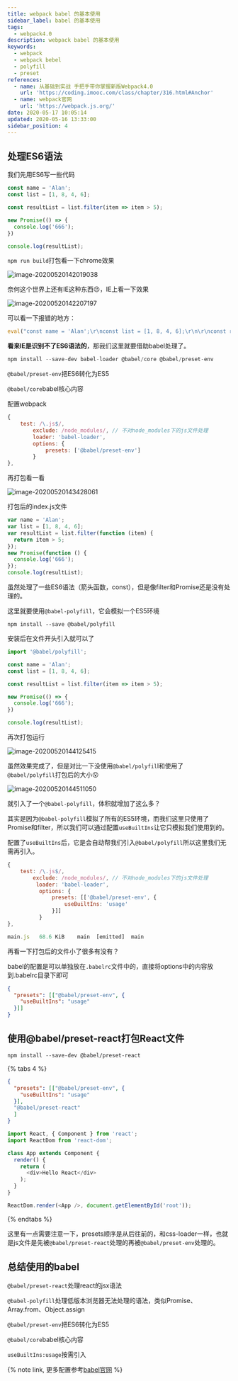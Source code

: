 ```yaml
---
title: webpack babel 的基本使用
sidebar_label: babel 的基本使用
tags:
  - webpack4.0
description: webpack babel 的基本使用
keywords:
  - webpack
  - webpack bebel
  - polyfill
  - preset
references:
  - name: 从基础到实战 手把手带你掌握新版Webpack4.0
    url: 'https://coding.imooc.com/class/chapter/316.html#Anchor'
  - name: webpack官网
    url: 'https://webpack.js.org/'
date: 2020-05-17 10:05:14
updated: 2020-05-16 13:33:00
sidebar_position: 4
---
```


## 处理ES6语法

我们先用ES6写一些代码

```js
const name = 'Alan';
const list = [1, 8, 4, 6];

const resultList = list.filter(item => item > 5);

new Promise(() => {
  console.log('666');
})

console.log(resultList);
```

`npm run build`打包看一下chrome效果

![image-20200520142019038](https://raw.githubusercontent.com/3Alan/images/master/img/image-20200520142019038.png)

奈何这个世界上还有IE这种东西😣，IE上看一下效果

![image-20200520142207197](https://raw.githubusercontent.com/3Alan/images/master/img/image-20200520142207197.png)

可以看一下报错的地方：

```js
eval("const name = 'Alan';\r\nconst list = [1, 8, 4, 6];\r\n\r\nconst resultList = list.filter(item => item > 5);\r\n\r\nnew Promise(() => {\r\n  console.log('666');\r\n})\r\n\r\nconsole.log(resultList);\r\n\n\n//# sourceURL=webpack:///./src/index.js?");
```



**看来IE是识别不了ES6语法的**，那我们这里就要借助babel处理了。

```js
npm install --save-dev babel-loader @babel/core @babel/preset-env
```

`@babel/preset-env`把ES6转化为ES5

`@babel/core`babel核心内容

配置webpack

```js
{
    test: /\.js$/,
        exclude: /node_modules/, // 不对node_modules下的js文件处理
        loader: 'babel-loader',
        options: {
            presets: ['@babel/preset-env']
        }
},
```

再打包看一看

![image-20200520143428061](https://raw.githubusercontent.com/3Alan/images/master/img/image-20200520143428061.png)

打包后的index.js文件

```js
var name = 'Alan';
var list = [1, 8, 4, 6];
var resultList = list.filter(function (item) {
  return item > 5;
});
new Promise(function () {
  console.log('666');
});
console.log(resultList);
```

虽然处理了一些ES6语法（箭头函数，const），但是像filter和Promise还是没有处理的。

这里就要使用`@babel-polyfill`，它会模拟一个ES5环境

```
npm install --save @babel/polyfill
```

安装后在文件开头引入就可以了

```js
import '@babel/polyfill';

const name = 'Alan';
const list = [1, 8, 4, 6];

const resultList = list.filter(item => item > 5);

new Promise(() => {
  console.log('666');
})

console.log(resultList);
```

再次打包运行

![image-20200520144125415](https://raw.githubusercontent.com/3Alan/images/master/img/image-20200520144125415.png)

虽然效果完成了，但是对比一下没使用`@babel/polyfil`l和使用了`@babel/polyfill`打包后的大小😮

![image-20200520144511050](https://raw.githubusercontent.com/3Alan/images/master/img/image-20200520144511050.png)

就引入了一个`@babel-polyfill`，体积就增加了这么多？

其实是因为`@babel-polyfill`模拟了所有的ES5环境，而我们这里只使用了Promise和filter，所以我们可以通过配置`useBuiltIns`让它只模拟我们使用到的。

配置了`useBuiltIns`后，它是会自动帮我们引入`@babel/polyfill`所以这里我们无需再引入。

```js
{
    test: /\.js$/,
        exclude: /node_modules/, // 不对node_modules下的js文件处理
         loader: 'babel-loader',
          options: {
              presets: [['@babel/preset-env', {
                  useBuiltIns: 'usage'
              }]]
          }
},
```

```js
main.js   68.6 KiB    main  [emitted]  main
```

再看一下打包后的文件小了很多有没有？



babel的配置是可以单独放在`.babelrc`文件中的，直接将options中的内容放到.babelrc目录下即可

```json
{
  "presets": [["@babel/preset-env", {
    "useBuiltIns": "usage"
  }]]
}
```





## 使用@babel/preset-react打包React文件

```
npm install --save-dev @babel/preset-react
```

{% tabs 4 %}

<!-- tab .babelrc -->

```json
{
  "presets": [["@babel/preset-env", {
    "useBuiltIns": "usage"
  }],
  "@babel/preset-react"
  ]
}
```

<!-- endtab -->

<!-- tab index.js -->

```js
import React, { Component } from 'react';
import ReactDom from 'react-dom';

class App extends Component {
  render() { 
    return (
      <div>Hello React</div>
    );
  }
}

ReactDom.render(<App />, document.getElementById('root'));
```

<!-- endtab -->

{% endtabs %}

这里有一点需要注意一下，presets顺序是从后往前的，和css-loader一样，也就是js文件是先被`@babel/preset-react`处理的再被`@babel/preset-env`处理的。



## 总结使用的babel

`@babel/preset-react`处理react的jsx语法

`@babel-polyfill`处理低版本浏览器无法处理的语法，类似Promise、Array.from、Object.assign

`@babel/preset-env`把ES6转化为ES5

`@babel/core`babel核心内容

`useBuiltIns:usage`按需引入

{% note link, 更多配置参考[babel官网](https://babeljs.io/docs/en/) %}